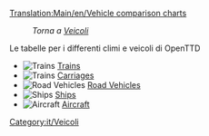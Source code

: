 [[Translation:Main/en/Vehicle comparison charts]]{{en/-}}
:''Torna a [[Main/it/Veicoli|Veicoli]]''

Le tabelle per i differenti climi e veicoli di OpenTTD

*[[File:en/manual html m16a497ce.png|Trains]] [[Main/en/Train Comparison|Trains]]
*[[File:en/manual html m16a497ce.png|Trains]] [[Main/en/Carriages Comparison|Carriages]]
*[[File:en/manual html m3518e48c.png|Road Vehicles]] [[Main/en/Road vehicle comparison|Road Vehicles]]
*[[File:en/manual html 53123a33.png|Ships]] [[Main/en/Ship Comparison|Ships]]
*[[File:en/manual html 442702e6.png|Aircraft]] [[Main/en/Air Comparison|Aircraft]]

[[Category:it/Veicoli]]
